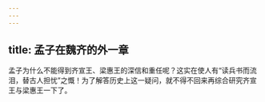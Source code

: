 ```yaml
---
---
---
```

title: 孟子在魏齐的外一章
---




孟子为什么不能得到齐宣王、梁惠王的深信和重任呢？这实在使人有“读兵书而流泪，替古人担忧”之慨！为了解答历史上这一疑问，就不得不回来再综合研究齐宣王与梁惠王一下了。